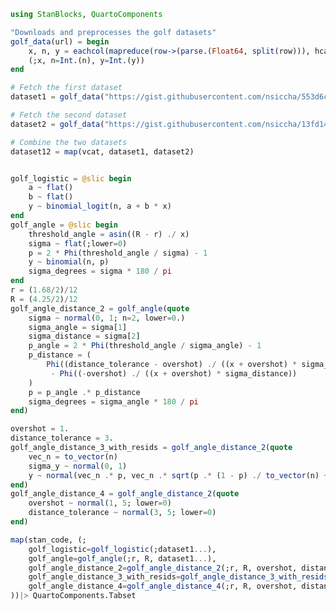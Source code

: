 ```julia
using StanBlocks, QuartoComponents

"Downloads and preprocesses the golf datasets"
golf_data(url) = begin 
    x, n, y = eachcol(mapreduce(row->(parse.(Float64, split(row))), hcat, filter(startswith(r"[0-9]"), readlines(download(url))))')
    (;x, n=Int.(n), y=Int.(y))
end

# Fetch the first dataset
dataset1 = golf_data("https://gist.githubusercontent.com/nsiccha/553d6ce6a784142e87fbfd7aaf4c5e99/raw/668b86ddd84b45b707e594dd313f717bef1a553d/dataset1.txt")

# Fetch the second dataset
dataset2 = golf_data("https://gist.githubusercontent.com/nsiccha/13fd14e1cc5e1520aa688c1f4df2f9a7/raw/726764870b46c72911e89668eef48a22a6c13035/dataset2.txt")

# Combine the two datasets
dataset12 = map(vcat, dataset1, dataset2)


golf_logistic = @slic begin 
    a ~ flat()
    b ~ flat()
    y ~ binomial_logit(n, a + b * x)
end
golf_angle = @slic begin 
    threshold_angle = asin((R - r) ./ x)
    sigma ~ flat(;lower=0)
    p = 2 * Phi(threshold_angle / sigma) - 1
    y ~ binomial(n, p)
    sigma_degrees = sigma * 180 / pi
end
r = (1.68/2)/12
R = (4.25/2)/12
golf_angle_distance_2 = golf_angle(quote 
    sigma ~ normal(0, 1; n=2, lower=0.)
    sigma_angle = sigma[1]
    sigma_distance = sigma[2]
    p_angle = 2 * Phi(threshold_angle / sigma_angle) - 1
    p_distance = (
        Phi((distance_tolerance - overshot) ./ ((x + overshot) * sigma_distance))
         - Phi((-overshot) ./ ((x + overshot) * sigma_distance))
    )
    p = p_angle .* p_distance
    sigma_degrees = sigma_angle * 180 / pi
end)

overshot = 1.
distance_tolerance = 3.
golf_angle_distance_3_with_resids = golf_angle_distance_2(quote
    vec_n = to_vector(n)
    sigma_y ~ normal(0, 1)
    y ~ normal(vec_n .* p, vec_n .* sqrt(p .* (1 - p) ./ to_vector(n) + sigma_y ^ 2))
end)
golf_angle_distance_4 = golf_angle_distance_2(quote 
    overshot ~ normal(1, 5; lower=0)
    distance_tolerance ~ normal(3, 5; lower=0)
end)

map(stan_code, (;
    golf_logistic=golf_logistic(;dataset1...),
    golf_angle=golf_angle(;r, R, dataset1...),
    golf_angle_distance_2=golf_angle_distance_2(;r, R, overshot, distance_tolerance, dataset12...),
    golf_angle_distance_3_with_resids=golf_angle_distance_3_with_resids(;r, R, overshot, distance_tolerance, dataset12...),
    golf_angle_distance_4=golf_angle_distance_4(;r, R, overshot, distance_tolerance, dataset12...),
))|> QuartoComponents.Tabset 
```
